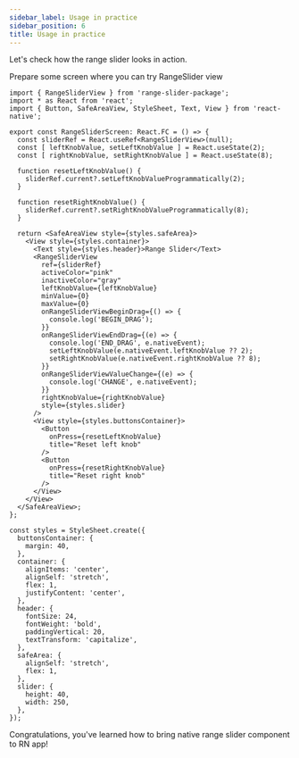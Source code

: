 ```yaml
---
sidebar_label: Usage in practice
sidebar_position: 6
title: Usage in practice
---
```



Let's check how the range slider looks in action.

Prepare some screen where you can try RangeSlider view

```tsx title="RangeSliderScreen.tsx"
import { RangeSliderView } from 'range-slider-package';
import * as React from 'react';
import { Button, SafeAreaView, StyleSheet, Text, View } from 'react-native';

export const RangeSliderScreen: React.FC = () => {
  const sliderRef = React.useRef<RangeSliderView>(null);
  const [ leftKnobValue, setLeftKnobValue ] = React.useState(2);
  const [ rightKnobValue, setRightKnobValue ] = React.useState(8);

  function resetLeftKnobValue() {
    sliderRef.current?.setLeftKnobValueProgrammatically(2);
  }

  function resetRightKnobValue() {
    sliderRef.current?.setRightKnobValueProgrammatically(8);
  }

  return <SafeAreaView style={styles.safeArea}>
    <View style={styles.container}>
      <Text style={styles.header}>Range Slider</Text>
      <RangeSliderView
        ref={sliderRef}
        activeColor="pink"
        inactiveColor="gray"
        leftKnobValue={leftKnobValue}
        minValue={0}
        maxValue={0}
        onRangeSliderViewBeginDrag={() => {
          console.log('BEGIN_DRAG');
        }}
        onRangeSliderViewEndDrag={(e) => {
          console.log('END_DRAG', e.nativeEvent);
          setLeftKnobValue(e.nativeEvent.leftKnobValue ?? 2);
          setRightKnobValue(e.nativeEvent.rightKnobValue ?? 8);
        }}
        onRangeSliderViewValueChange={(e) => {
          console.log('CHANGE', e.nativeEvent);
        }}
        rightKnobValue={rightKnobValue}
        style={styles.slider}
      />
      <View style={styles.buttonsContainer}>
        <Button
          onPress={resetLeftKnobValue}
          title="Reset left knob"
        />
        <Button
          onPress={resetRightKnobValue}
          title="Reset right knob"
        />
      </View>
    </View>
  </SafeAreaView>;
};

const styles = StyleSheet.create({
  buttonsContainer: {
    margin: 40,
  },
  container: {
    alignItems: 'center',
    alignSelf: 'stretch',
    flex: 1,
    justifyContent: 'center',
  },
  header: {
    fontSize: 24,
    fontWeight: 'bold',
    paddingVertical: 20,
    textTransform: 'capitalize',
  },
  safeArea: {
    alignSelf: 'stretch',
    flex: 1,
  },
  slider: {
    height: 40,
    width: 250,
  },
});
```

<Result />

Congratulations, you've learned how to bring native range slider component to RN app!

